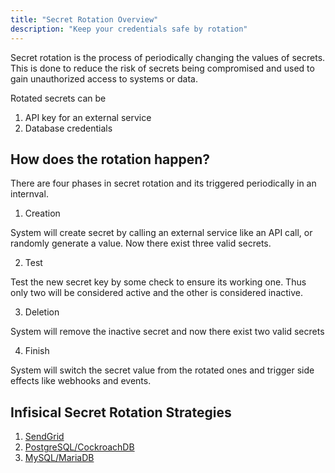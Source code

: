 ```yaml
---
title: "Secret Rotation Overview"
description: "Keep your credentials safe by rotation"
---
```


Secret rotation is the process of periodically changing the values of secrets. This is done to reduce the risk of secrets being compromised and used to gain unauthorized access to systems or data.

Rotated secrets can be
1. API key for an external service
2. Database credentials

## How does the rotation happen?

There are four phases in secret rotation and its triggered periodically in an internval.

1. Creation

System will create secret by calling an external service like an API call, or randomly generate a value. 
Now there exist three valid secrets.

2. Test

Test the new secret key by some check to ensure its working one. Thus only two will be considered active and the other is considered inactive.

3. Deletion

System will remove the inactive secret and now there exist two valid secrets

4. Finish

System will switch the secret value from the rotated ones and trigger side effects like webhooks and events.

## Infisical Secret Rotation Strategies

1. [SendGrid](./sendgrid)
2. [PostgreSQL/CockroachDB](./postgres)
3. [MySQL/MariaDB](./mysql)
